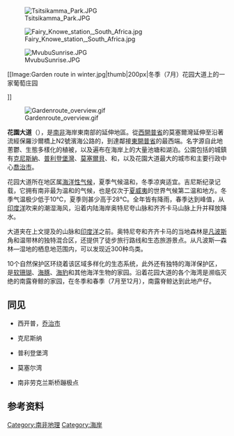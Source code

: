 {{copyedit|time=2014-03-03T16:38:32+00:00}}
{{unreferenced|time=2014-03-03T16:38:32+00:00}}
{{NoteTA
|G1=Country
|1=zh-tw:喬治;zh-hk:佐治;zh-cn:乔治
}}
[[Image:Tsitsikamma_Park.JPG|thumb]]

[[Image:Fairy_Knowe_station,_South_Africa.jpg|thumb]]

[[Image:MvubuSunrise.JPG|thumb]]

[[Image:Garden route in winter.jpg|thumb|200px|冬季（7月）花园大道上的一家葡萄庄园

]]

[[File:Gardenroute_overview.gif|thumb]]

'''花園大道'''（{{lang-en|Garden Route}}），是[[南非|南非]]海岸東南部的延伸地區。從[[西開普省|西開普省]]的莫塞爾灣延伸至沿著流經保羅沙爾橋上N2號濱海公路的{{le|斯托姆河|Storms River}}，到達鄰接[[東開普省|東開普省]]的最西端。名字源自此地蔥鬱、生態多樣化的植被，以及遍布在海岸上的大量池塘和湖泊。公園包括的城鎮有[[克尼斯納|克尼斯納]]、[[普利登堡灣|普利登堡灣]]、[[莫塞爾貝|莫塞爾貝]]、{{le|小布拉克河|Little Brak River (town)}}和{{le|自然谷|Nature's Valley}}，以及花園大道最大的城市和主要行政中心[[喬治_(西開普省)|喬治市]]。

花园大道所在地区属[[海洋性气候|海洋性气候]]，夏季气候温和，冬季凉爽适宜。吉尼斯纪录记载，它拥有南非最为温和的气候，也是仅次于[[夏威夷|夏威夷]]的世界气候第二温和地方。冬季气温极少低于10℃，夏季则甚少高于28℃。全年皆有降雨，春季达到峰值，从[[印度洋|印度洋]]吹来的潮湿海风，沿着内陆海岸奥特尼夸山脉和齐齐卡马山脉上升并释放降水。

大道夹在上文提及的山脉和[[印度洋|印度洋]]之前。奥特尼夸和齐齐卡马的当地森林是[[凡波斯|凡波斯]]角和温带林的独特混合区，还提供了徒步旅行路线和生态旅游景点。从凡波斯—森林—湿地的栖息地范围内，可以发现近300种鸟类。

10个自然保护区环绕着该区域多样化的生态系统，此外还有独特的海洋保护区，是[[软珊瑚|软珊瑚]]、[[海豚|海豚]]、[[海豹|海豹]]和其他海洋生物的家园。沿着花园大道的各个海湾是濒临灭绝的南露脊鲸的家园，在冬季和春季（7月至12月），南露脊鲸达到此地产仔。


 

==同见==

*西开普，[[乔治市|乔治市]]

*克尼斯纳

*普利登堡湾

*莫塞尔湾

*南非劳克兰斯桥蹦极点

 

==参考资料==
{{reflist|}}

{{Portal box|非洲|南非}}

[[Category:南非地理|Category:南非地理]]

[[Category:海岸|Category:海岸]]